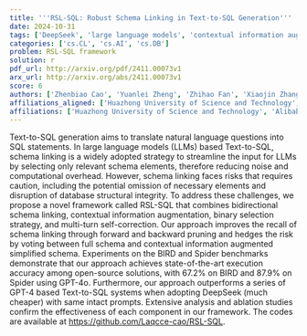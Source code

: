 ```yaml
---
title: '''RSL-SQL: Robust Schema Linking in Text-to-SQL Generation'''
date: 2024-10-31
tags: ['DeepSeek', 'large language models', 'contextual information augmentation', 'Text-to-SQL generation', 'computational overhead', 'schema linking', 'execution accuracy', 'ablation studies', 'multi-turn self-correction']
categories: ['cs.CL', 'cs.AI', 'cs.DB']
problem: RSL-SQL framework
solution: r
pdf_url: http://arxiv.org/pdf/2411.00073v1
arx_url: http://arxiv.org/abs/2411.00073v1
score: 6
authors: ['Zhenbiao Cao', 'Yuanlei Zheng', 'Zhihao Fan', 'Xiaojin Zhang', 'Wei Chen']
affiliations_aligned: ['Huazhong University of Science and Technology', 'Huazhong University of Science and Technology', 'Alibaba Inc.', 'Huazhong University of Science and Technology', 'Huazhong University of Science and Technology']
affiliations: ['Huazhong University of Science and Technology', 'Alibaba Inc.']
---
```



Text-to-SQL generation aims to translate natural language questions into SQL statements. In large language models (LLMs) based Text-to-SQL, schema linking is a widely adopted strategy to streamline the input for LLMs by selecting only relevant schema elements, therefore reducing noise and computational overhead. However, schema linking faces risks that requires caution, including the potential omission of necessary elements and disruption of database structural integrity. To address these challenges, we propose a novel framework called RSL-SQL that combines bidirectional schema linking, contextual information augmentation, binary selection strategy, and multi-turn self-correction. Our approach improves the recall of schema linking through forward and backward pruning and hedges the risk by voting between full schema and contextual information augmented simplified schema. Experiments on the BIRD and Spider benchmarks demonstrate that our approach achieves state-of-the-art execution accuracy among open-source solutions, with 67.2% on BIRD and 87.9% on Spider using GPT-4o. Furthermore, our approach outperforms a series of GPT-4 based Text-to-SQL systems when adopting DeepSeek (much cheaper) with same intact prompts. Extensive analysis and ablation studies confirm the effectiveness of each component in our framework. The codes are available at https://github.com/Laqcce-cao/RSL-SQL.
